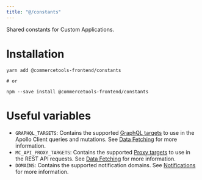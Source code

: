 ```yaml
---
title: "@/constants"
---
```


Shared constants for Custom Applications.

# Installation

```
yarn add @commercetools-frontend/constants

# or

npm --save install @commercetools-frontend/constants
```

# Useful variables

* `GRAPHQL_TARGETS`: Contains the supported [GraphQL targets](/concepts/merchant-center-api#graphql) to use in the Apollo Client queries and mutations. See [Data Fetching](/development/data-fetching) for more information.
* `MC_API_PROXY_TARGETS`: Contains the supported [Proxy targets](/concepts/merchant-center-api#proxytarget) to use in the REST API requests. See [Data Fetching](/development/data-fetching) for more information.
* `DOMAINS`: Contains the supported notification domains. See [Notifications](/development/notifications) for more information.
